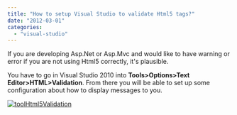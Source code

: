```yaml
---
title: "How to setup Visual Studio to validate Html5 tags?"
date: "2012-03-01"
categories: 
  - "visual-studio"
---
```


If you are developing Asp.Net or Asp.Mvc and would like to have warning or error if you are not using Html5 correctly, it's plausible.

You have to go in Visual Studio 2010 into **Tools>Options>Text Editor>HTML>Validation**. From there you will be able to set up some configuration about how to display messages to you.

[![](http://patrickdesjardins.com/blog/wp-content/uploads/2012/02/toolHtml5Validation-400x232.png "toolHtml5Validation")](http://patrickdesjardins.com/blog/how-to-setup-visual-studio-to-validate-html5-tags/toolhtml5validation)
